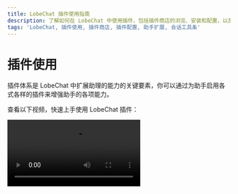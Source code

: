 ```yaml
---
title: LobeChat 插件使用指南
description: 了解如何在 LobeChat 中使用插件，包括插件商店的浏览、安装和配置，以及如何启用和使用已安装的插件。
tags: 'LobeChat, 插件使用, 插件商店, 插件配置, 助手扩展, 会话工具条'
---
```


# 插件使用

插件体系是 LobeChat 中扩展助理的能力的关键要素，你可以通过为助手启用各式各样的插件来增强助手的各项能力。

查看以下视频，快速上手使用 LobeChat 插件：

<Video height={840} src="https://github.com/lobehub/lobe-chat/assets/28616219/94d4c312-1699-4e24-8782-138883678c9e" />

## 插件商店

你可以在会话工具条中的 「扩展工具」 -> 「插件商店」，进入插件商店。

<Image alt="插件商店 S1" height={472} src="https://github.com/lobehub/lobe-chat/assets/28616219/ab4e60d0-1293-49ac-8798-cb29b3b789e6" />

插件商店中会在 LobeChat 中可以直接安装并使用的插件。

<Image alt="插件商店 S2" height={612} src="https://github.com/lobehub/lobe-chat/assets/28616219/d7a5d821-116f-4be6-8a1a-38d81a5ea0ea" />

## 使用插件

安装完毕插件后，只需在当前助手下开启插件即可使用。

<Image alt="使用插件" height={472} src="https://github.com/lobehub/lobe-chat/assets/28616219/76ab1ae7-a4f9-4285-8ebd-45b90251aba1" />

## 插件配置

部分插件可能需要你进行相应的配置，例如 API Key 等。

你可以在安装插件后，点击设置进入插件的设置填写配置：

<Image alt="插件配置 S1" height={472} src="https://github.com/lobehub/lobe-chat/assets/28616219/10eb3023-4528-4b06-8092-062e7b3865cc" />

<Image alt="插件配置 S2" height={472} src="https://github.com/lobehub/lobe-chat/assets/28616219/ab2e4c25-4b11-431b-9266-442d8b14cb41" />
